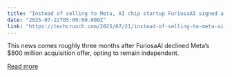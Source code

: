 ```yaml
---
title: "Instead of selling to Meta, AI chip startup FuriosaAI signed a huge customer"
date: "2025-07-22T05:00:00.000Z"
link: "https://techcrunch.com/2025/07/21/instead-of-selling-to-meta-ai-chip-startup-furiosaai-signed-a-huge-customer/"
---
```


This news comes roughly three months after FuriosaAI declined Meta’s $800 million acquisition offer, opting to remain independent.

[Read more](https://techcrunch.com/2025/07/21/instead-of-selling-to-meta-ai-chip-startup-furiosaai-signed-a-huge-customer/)
